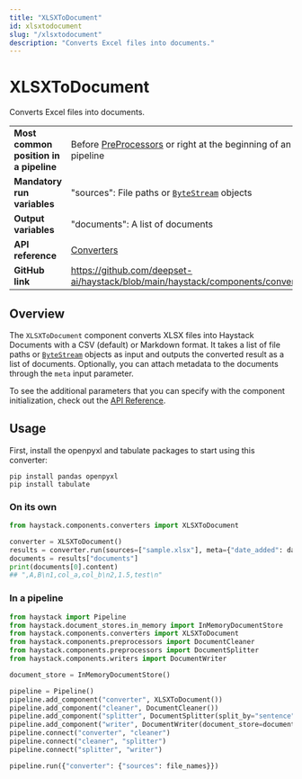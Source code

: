 ```yaml
---
title: "XLSXToDocument"
id: xlsxtodocument
slug: "/xlsxtodocument"
description: "Converts Excel files into documents."
---
```


# XLSXToDocument

Converts Excel files into documents.

|  |  |
| --- | --- |
| **Most common position in a pipeline** | Before [PreProcessors](../preprocessors.mdx)  or right at the beginning of an indexing pipeline |
| **Mandatory run variables**            | "sources":  File paths or [`ByteStream`](../../concepts/data-classes.mdx#bytestresm)  objects               |
| **Output variables**                   | "documents": A list of documents                                                               |
| **API reference**                      | [Converters](/reference/converters-api)                                                               |
| **GitHub link**                        | https://github.com/deepset-ai/haystack/blob/main/haystack/components/converters/xlsx.py      |

## Overview

The `XLSXToDocument` component converts XLSX files into Haystack Documents with a CSV (default) or Markdown format. It takes a list of file paths or [`ByteStream`](../../concepts/data-classes.mdx#bytestresm) objects as input and outputs the converted result as a list of documents.  Optionally, you can attach metadata to the documents through the `meta` input parameter.

To see the additional parameters that you can specify with the component initialization, check out the [API Reference](/reference/converters-api#xlsxtodocument).

## Usage

First, install the openpyxl and tabulate packages to start using this converter:

```shell
pip install pandas openpyxl
pip install tabulate
```

### On its own

```python
from haystack.components.converters import XLSXToDocument

converter = XLSXToDocument()
results = converter.run(sources=["sample.xlsx"], meta={"date_added": datetime.now().isoformat()})
documents = results["documents"]
print(documents[0].content)
## ",A,B\n1,col_a,col_b\n2,1.5,test\n"
```

### In a pipeline

```python
from haystack import Pipeline
from haystack.document_stores.in_memory import InMemoryDocumentStore
from haystack.components.converters import XLSXToDocument
from haystack.components.preprocessors import DocumentCleaner
from haystack.components.preprocessors import DocumentSplitter
from haystack.components.writers import DocumentWriter

document_store = InMemoryDocumentStore()

pipeline = Pipeline()
pipeline.add_component("converter", XLSXToDocument())
pipeline.add_component("cleaner", DocumentCleaner())
pipeline.add_component("splitter", DocumentSplitter(split_by="sentence", split_length=5))
pipeline.add_component("writer", DocumentWriter(document_store=document_store))
pipeline.connect("converter", "cleaner")
pipeline.connect("cleaner", "splitter")
pipeline.connect("splitter", "writer")

pipeline.run({"converter": {"sources": file_names}})
```